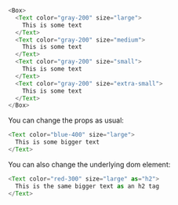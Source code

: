 ```typescript jsx
<Box>
  <Text color="gray-200" size="large">
    This is some text
  </Text>
  <Text color="gray-200" size="medium">
    This is some text
  </Text>
  <Text color="gray-200" size="small">
    This is some text
  </Text>
  <Text color="gray-200" size="extra-small">
    This is some text
  </Text>
</Box>
```

You can change the props as usual:

```typescript jsx
<Text color="blue-400" size="large">
  This is some bigger text
</Text>
```

You can also change the underlying dom element:

```typescript jsx
<Text color="red-300" size="large" as="h2">
  This is the same bigger text as an h2 tag
</Text>
```
